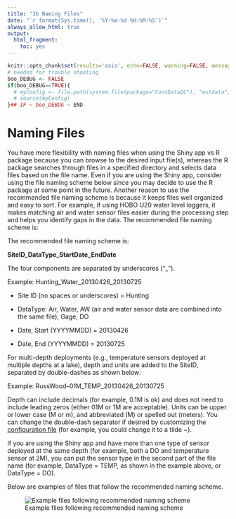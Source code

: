 ```yaml
---
title: "3b Naming Files"
date: "`r format(Sys.time(), '%Y-%m-%d %H:%M:%S')`"
always_allow_html: true
output:
  html_fragment:
    toc: yes
---
```


```r
knitr::opts_chunk$set(results='asis', echo=FALSE, warning=FALSE, message = FALSE)
# needed for trouble shooting
boo_DEBUG <- FALSE
if(boo_DEBUG==TRUE){
  # myConfig <- file.path(system.file(package="ContDataQC"), "extdata", "config.ORIG.R")
  # source(myConfig)
}## IF ~ boo_DEBUG ~ END
```

# Naming Files

You have more flexibility with naming files when using the Shiny app vs R 
package because you can browse to the desired input file(s), whereas the R 
package searches through files in a specified directory and selects data files 
based on the file name. Even if you are using the Shiny app, consider using the 
file naming scheme below since you may decide to use the R package at some point
in the future. Another reason to use the recommended file naming scheme is 
because it keeps files well organized and easy to sort. For example, if using 
HOBO U20 water level loggers, it makes matching air and water sensor files 
easier during the processing step and helps you identify gaps in the data.
The recommended file naming scheme is:

The recommended file naming scheme is: 

**SiteID_DataType_StartDate_EndDate**

The four components are separated by underscores (“_”).

Example: Hunting_Water_20130426_20130725

* Site ID (no spaces or underscores) = Hunting

*	DataType: Air, Water, AW (air and water sensor data are combined into the same
file), Gage, DO

* Date, Start (YYYYMMDD) = 20130426

* Date, End (YYYYMMDD) = 20130725

For multi-depth deployments (e.g., temperature sensors deployed at multiple 
depths at a lake), depth and units are added to the SiteID, separated by 
double-dashes as shown below: 

Example: RussWood--01M_TEMP_20130426_20130725

Depth can include decimals (for example, 0.1M is ok) and does not need to 
include leading zeros (either 01M or 1M are acceptable). Units can be upper or 
lower case (M or m), and abbreviated (M) or spelled out (meters). You can change
the double-dash separator if desired by customizing the 
[configuration file](Config_default.zip) (for example, you could change it to a
tilde ~).

If you are using the Shiny app and have more than one type of sensor deployed at
the same depth (for example, both a DO and temperature sensor at 2M), you can 
put the sensor type in the second part of the file name (for example, DataType = 
TEMP, as shown in the example above, or DataType = DO).

Below are examples of files that follow the recommended naming scheme.

![Example files following recommended naming scheme](RMD_Images/Fig_NamingFiles_v1_20210617.png)
